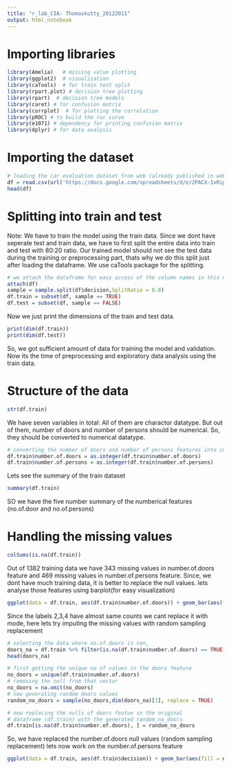 ```yaml
---
title: "r_lab_CIA- Thomaskutty_20122011"
output: html_notebook
---
```

# Importing libraries 
```r
library(Amelia)   # missing value plotting 
library(ggplot2)  # visualization 
library(caTools)  # for train test split 
library(rpart.plot) # decision tree plotting 
library(rpart)  # decision tree models 
library(caret) # for confusion matrix 
library(corrplot)  # for plotting the correlation 
library(pROC) # to build the roc curve
library(e1071) # dependency for printing confusion matrix
library(dplyr) # for data analysis 
```

# Importing the dataset 
```r
# loading the car evaluation dataset from web (already published in web)
df = read.csv(url('https://docs.google.com/spreadsheets/d/e/2PACX-1vRipIHGd3kxIKHLyyopTFBUSiGWhiARYJQz28tGiwFbVoQMNGXlD-oBLq2lYpiTlleI53Z3edwAe9U8/pub?gid=1071454197&single=true&output=csv'))
head(df)
```
# Splitting into train and test 
Note: We have to train the model using the train data. Since we dont have seperate test and train data, we have to first split the entire data into train and test with  80:20 ratio. Our trained model should not see the test data during the training or preprocessing part, thats why we do this split just after loading the dataframe. We use caTools package for the splitting. 

```r
# we attach the dataframe for easy access of the column names in this notebook
attach(df)
sample = sample.split(df$decision,SplitRatio = 0.8)
df.train = subset(df, sample == TRUE)
df.test = subset(df, sample == FALSE)
```

Now we just print the dimensions of the train and test data.
```r
print(dim(df.train))
print(dim(df.test))
```
So, we got sufficient amount of data for training the model and validation. 
Now its the time of preprocessing and exploratory data analysis using the train data.

# Structure of the data
```r
str(df.train)
```
We have seven variables in total: All of them are charactor datatype. But out of them, number of doors and number of persons should be numerical. So, they should be converted to numerical datatype.

```r
# converting the number of doors and number of persons features into integer type
df.train$number.of.doors = as.integer(df.train$number.of.doors)
df.train$number.of.persons = as.integer(df.train$number.of.persons)
```

Lets see the summary of the train dataset
```r
summary(df.train)
```
SO we have the five number summary of the numberical features (no.of.door and no.of.persons)

# Handling the missing values 
```r
colSums(is.na(df.train))
```
Out of 1382 training data we have 343 missing values in number.of.doors feature and 469 missing values in number.of.persons feature. 
Since, we dont have much training data, it is better to replace the null values. 
lets analyse those features using barplot(for easy visualization)
```r
ggplot(data = df.train, aes(df.train$number.of.doors)) + geom_bar(aes(fill = df.train$decision)) + theme_minimal() 
```
Since the labels 2,3,4 have almost same counts we cant replace it with mode, here lets try imputing the missing values with random sampling replacement 

```r
# selecting the data where no.of.doors is nan, 
doors_na = df.train %>% filter(is.na(df.train$number.of.doors) == TRUE)
head(doors_na)
```

```r
# first getting the unique no of values in the doors feature
no_doors = unique(df.train$number.of.doors)
# removing the null from that vector
no_doors = na.omit(no_doors)
# now generating random doors values 
random_no_doors = sample(no_doors,dim(doors_na)[1], replace = TRUE)

# now replacing the nulls of doors featue in the original 
# dataframe (df.train) with the generated random_no_doors
df.train[is.na(df.train$number.of.doors), ] = random_no_doors
```

So, we have replaced the number.of.doors null values (random sampling replacement)
lets now work on the number.of.persons feature

```r
ggplot(data = df.train, aes(df.train$decision)) + geom_bar(aes(fill = number.of.persons)) + theme_minimal() 
```





